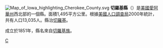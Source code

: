 {{Otheruses|切羅基縣|subject=美國愛阿華州的一個縣|other=同名的縣}}
[[File:Map_of_Iowa_highlighting_Cherokee_County.svg|right]]
'''切羅基縣'''（{{lang-en|Cherokee County}}）是[[美國|美國]][[愛阿華州|愛阿華州]]西北部的一個縣。面積1,495平方公里。根據[[美國人口調查局|美國人口調查局]]2000年統計，共有人口13,035人。縣治[[切羅基_(愛阿華州)|切羅基]]。

成立於1851年，縣名來自[[切羅基族|切羅基族]]。
{{iowa-stub}}

[[Category:艾奧瓦州行政區劃|C]]

{{爱荷华州}}